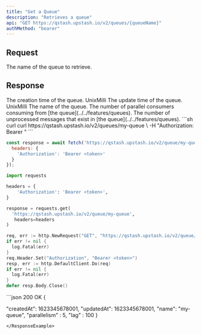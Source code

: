 ```yaml
---
title: "Get a Queue"
description: "Retrieves a queue"
api: "GET https://qstash.upstash.io/v2/queues/{queueName}"
authMethod: "bearer"
---
```


## Request

<ParamField path="queueName" type="string" required>
  The name of the queue to retrieve.
</ParamField>

## Response

<ResponseField name="createdAt" type="int" required>
  The creation time of the queue. UnixMilli
</ResponseField>
<ResponseField name="updatedAt" type="int" required>
  The update time of the queue. UnixMilli
</ResponseField>
<ResponseField name="name" type="string" required>
  The name of the queue.
</ResponseField>
<ResponseField name="parallelism" type="int" required> 
        The number of parallel consumers consuming from [the queue](../../features/queues).
</ResponseField>
<ResponseField name="lag" type="int" required> 
    The number of unprocessed messages that exist in [the queue](../../features/queues).
</ResponseField>

<RequestExample>
```sh curl
curl https://qstash.upstash.io/v2/queues/my-queue \
  -H "Authorization: Bearer <token>"
```

```js Node
const response = await fetch('https://qstash.upstash.io/v2/queue/my-queue', {
  headers: {
    'Authorization': 'Bearer <token>'
  }
});
```

```python Python 
import requests

headers = {
    'Authorization': 'Bearer <token>',
}

response = requests.get(
  'https://qstash.upstash.io/v2/queue/my-queue',
   headers=headers
)
```

```go Go
req, err := http.NewRequest("GET", "https://qstash.upstash.io/v2/queue/my-queue", nil)
if err != nil {
  log.Fatal(err)
}
req.Header.Set("Authorization", "Bearer <token>")
resp, err := http.DefaultClient.Do(req)
if err != nil {
  log.Fatal(err)
}
defer resp.Body.Close()
```

</RequestExample>

<ResponseExample>
```json 200 OK
{
 
  "createdAt": 1623345678001,
  "updatedAt": 1623345678001,
  "name": "my-queue",
  "parallelism" : 5, 
  "lag" : 100
}
```
</ResponseExample>
